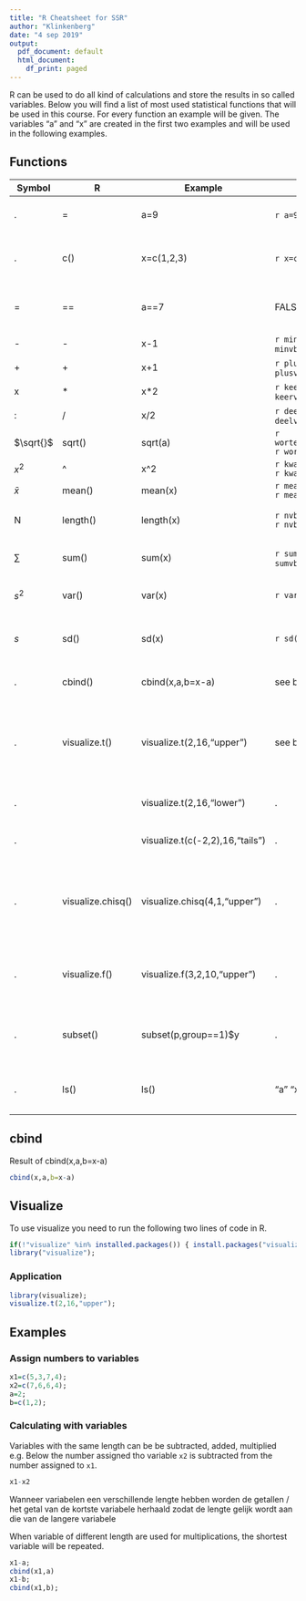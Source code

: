 ```yaml
---
title: "R Cheatsheet for SSR"
author: "Klinkenberg"
date: "4 sep 2019"
output:
  pdf_document: default
  html_document:
    df_print: paged
---
```


R can be used to do all kind of calculations and store the results in so called variables. Below you will find a list of most used statistical functions that will be used in this course. For every function an example will be given. The variables "a" and "x" are created in the first two examples and will be used in the following examples.

## Functions

Symbol                    | R                                                   | Example                         | Result | Explanation
------------------------ | ------------------------- | --------------------------------     | --------------------  | -----------------
.  | =                   | a=9 | `r a=9` `r a` | Assign a number to a variable 
.        | c()                    | x=c(1,2,3)    | `r x=c(1,2,3)` `r x` | Assign multiple numbers to a variable 
=| == | a==7 | FALSE | Logical statement "a is ewual to 7"        
- | -  | x-1 | `r minvb=x-1` `r minvb`| subtraction
+ | +  | x+1 | `r plusvb=x+1` `r plusvb` | addition
x | *  | x*2 | `r keervb=x*2` `r keervb` | multiblication
: | /  | x/2 | `r deelvb=x/2` `r deelvb` | devision
$\sqrt{}$ | sqrt()  | sqrt(a) | `r wortelvb=sqrt(a)` `r wortelvb` | square root
$x^2$ | ^  | x^2 | `r kwadraatvb=x^2` `r kwadraatvb` | square
 $\bar{x}$ | mean()  | mean(x) | `r meanvb=mean(x)` `r meanvb` | mean
N | length()  | length(x) | `r nvb=length(x)` `r nvb` | returns the lenght of a vector
$\sum$ | sum() | sum(x) | `r sumvb=sum(x)` `r sumvb` | adds all numbers in a vector
$s^2$ | var() | var(x) | `r var(x)` | returns the variance of a vector
$s$ | sd() | sd(x) | `r sd(x)` | returns the standard deviation of a vector
. | cbind() | cbind(x,a,b=x-a) | see below | combines multiple vectors
.    |visualize.t() |visualize.t(2,16,"upper") | see below | visualizes the right sided $p$-value for t>2 with 16 degrees of freedom 
.     | |visualize.t(2,16,"lower") | . | and the left sided $p$-value
.      | |visualize.t(c(-2,2),16,"tails") | . | and two sided $p$-value
.     | visualize.chisq()| visualize.chisq(4,1,"upper")| . | visualizes the right sided $p$-value for $\chi^2$>4 with 1 degree of freedom 
.     |visualize.f() | visualize.f(3,2,10,"upper") | . | visualizes the right sided $p$-value for F>3 with df(2,10)
.     | subset() | subset(p,group==1)$y | . | returns the scores on y for group one from data frame p
.     | ls() | ls() |"a" "x" | shows all variables stored in memory
 

## cbind

Result of cbind(x,a,b=x-a)

```r
cbind(x,a,b=x-a)
```

## Visualize

To use visualize you need to run the following two lines of code in R.

```r
if(!"visualize" %in% installed.packages()) { install.packages("visualize") };
library("visualize");
```

### Application

```r
library(visualize);
visualize.t(2,16,"upper");
```

## Examples

### Assign numbers to variables


```r
x1=c(5,3,7,4);
x2=c(7,6,6,4);
a=2;
b=c(1,2);

```

### Calculating with variables

Variables with the same length can be be subtracted, added, multiplied e.g. Below the number assigned tho variable `x2` is subtracted from the number assigned to `x1`.

```r
x1-x2 
```

Wanneer variabelen een verschillende lengte hebben worden de getallen / het getal van de kortste variabele herhaald zodat de lengte gelijk wordt aan die van de langere variabele 

When variable of different length are used for multiplications, the shortest variable will be repeated.

```r
x1-a;
cbind(x1,a)
x1-b;
cbind(x1,b);
```

